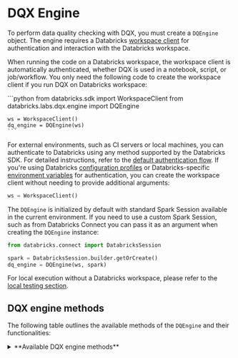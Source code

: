 
# DQX Engine

To perform data quality checking with DQX, you must create a `DQEngine` object.
The engine requires a Databricks [workspace client](https://docs.databricks.com/aws/en/dev-tools/sdk-python) for authentication and interaction with the Databricks workspace.

When running the code on a Databricks workspace, the workspace client is automatically authenticated, whether DQX is used in a notebook, script, or job/workflow.
You only need the following code to create the workspace client if you run DQX on Databricks workspace:

<Tabs>
  <TabItem value="Python" label="Python" default>
    ```python
    from databricks.sdk import WorkspaceClient
    from databricks.labs.dqx.engine import DQEngine

    ws = WorkspaceClient()
    dq_engine = DQEngine(ws)
    ```
  </TabItem>
</Tabs>

For external environments, such as CI servers or local machines, you can authenticate to Databricks using any method supported by the Databricks SDK. For detailed instructions, refer to the [default authentication flow](https://databricks-sdk-py.readthedocs.io/en/latest/authentication.html#default-authentication-flow).
If you're using Databricks [configuration profiles](https://docs.databricks.com/dev-tools/auth.html#configuration-profiles) or Databricks-specific [environment variables](https://docs.databricks.com/dev-tools/auth.html#environment-variables) for authentication, you can create the workspace client without needing to provide additional arguments:
```python
ws = WorkspaceClient()
```

The `DQEngine` is initialized by default with standard Spark Session available in the current environment.
If you need to use a custom Spark Session, such as from Databricks Connect you can pass it as an argument when creating the `DQEngine` instance:
```python
from databricks.connect import DatabricksSession

spark = DatabricksSession.builder.getOrCreate()
dq_engine = DQEngine(ws, spark)
```

For local execution without a Databricks workspace, please refer to the [local testing section](/docs/reference/testing/#local-testing-with-dqengine).

## DQX engine methods

The following table outlines the available methods of the `DQEngine` and their functionalities:

<details style={{ backgroundColor: 'transparent', color: 'neutral' }}>
<summary>**Available DQX engine methods**</summary>
| Method                                         | Description                                                                                                                    | Arguments                                                                                                                                                                                                                                                                                                                                                                                                                                                                                                                                                                                                                                                                                                                                                     | Supports local execution |
| ---------------------------------------------- | ------------------------------------------------------------------------------------------------------------------------------ | ------------------------------------------------------------------------------------------------------------------------------------------------------------------------------------------------------------------------------------------------------------------------------------------------------------------------------------------------------------------------------------------------------------------------------------------------------------------------------------------------------------------------------------------------------------------------------------------------------------------------------------------------------------------------------------------------------------------------------------------------------------- | ------------------------ |
| `apply_checks`                                 | Applies quality checks to the DataFrame and returns a DataFrame with reporting columns.                                        | `df`: DataFrame to check; `checks`: List of checks defined using DQX classes, each check is an instance of the DQRule class; `ref_dfs`: Reference dataframes to use in the checks, if applicable.                                                                                                                                                                                                                                                                                                                                                                                                                                                                                                                                                             | Yes                      |
| `apply_checks_and_split`                       | Applies quality checks to the DataFrame and returns valid and invalid (quarantine) DataFrames with reporting columns.          | `df`: DataFrame to check; `checks`: List of checks defined using DQX classes, each check is an instance of the DQRule class; `ref_dfs`: Reference dataframes to use in the checks, if applicable.                                                                                                                                                                                                                                                                                                                                                                                                                                                                                                                                                             | Yes                      |
| `apply_checks_and_save_in_table`               | Applies quality checks using DQRule objects and writes results to valid and invalid Delta table(s) with reporting columns.     | `input_config`: InputConfig object with the table name and options for reading the input data; `checks`: List of checks defined using DQX classes, each check is an instance of the DQRule class; `output_config`: OutputConfig object with the table name, output mode, and options for the output data; `quarantine_config`: OutputConfig object with the table name, output mode, and options for the quarantine data - if provided, data will be split; `ref_dfs`: Reference dataframes to use in the checks, if applicable.                                                                                                                                                                                                                              | No                       |
| `apply_checks_by_metadata`                     | Applies quality checks defined as a dictionary to the DataFrame and returns a DataFrame with reporting columns.                | `df`: DataFrame to check; `checks`: List of checks defined as dictionary; `custom_check_functions`: Optional dictionary with custom check functions (e.g., globals() of the calling module); `ref_dfs`: Reference dataframes to use in the checks, if applicable.                                                                                                                                                                                                                                                                                                                                                                                                                                                                                             | Yes                      |
| `apply_checks_by_metadata_and_split`           | Applies quality checks defined as a dictionary and returns valid and invalid (quarantine) DataFrames.                          | `df`: DataFrame to check; `checks`: List of checks defined as dictionary; `custom_check_functions`: Optional dictionary with custom check functions (e.g., globals() of the calling module); `ref_dfs`: Reference dataframes to use in the checks, if applicable.                                                                                                                                                                                                                                                                                                                                                                                                                                                                                             | Yes                      |
| `apply_checks_by_metadata_and_save_in_table`   | Applies quality checks defined as a dictionary and writes results to valid and invalid Delta table(s) with reporting columns.  | `input_config`: InputConfig object with the table name and options for reading the input data; `checks`: List of checks defined as dictionary; `output_config`: OutputConfig object with the table name, output mode, and options for the output data; `quarantine_config`: OutputConfig object with the table name, output mode, and options for the quarantine data - if provided, data will be split; `custom_check_functions`: Optional dictionary with custom check functions;  `ref_dfs`: Reference dataframes to use in the checks, if applicable.                                                                                                                                                                                                     | No                       |
| `validate_checks`                              | Validates the provided quality checks to ensure they conform to the expected structure and types.                              | `checks`: List of checks to validate; `custom_check_functions`: Optional dictionary of custom check functions that can be used.                                                                                                                                                                                                                                                                                                                                                                                                                                                                                                                                                                                                                               | Yes                      |
| `get_invalid`                                  | Retrieves records from the DataFrame that violate data quality checks (records with warnings and errors).                      | `df`: Input DataFrame.                                                                                                                                                                                                                                                                                                                                                                                                                                                                                                                                                                                                                                                                                                                                        | Yes                      |
| `get_valid`                                    | Retrieves records from the DataFrame that pass all data quality checks.                                                        | `df`: Input DataFrame.                                                                                                                                                                                                                                                                                                                                                                                                                                                                                                                                                                                                                                                                                                                                        | Yes                      |
| `load_checks_from_local_file`                  | Loads quality rules from a local file (supports YAML and JSON).                                                                | `path`: Path to a file containing the checks.                                                                                                                                                                                                                                                                                                                                                                                                                                                                                                                                                                                                                                                                                                                 | Yes                      |
| `save_checks_in_local_file`                    | Saves quality rules to a local file in YAML format.                                                                            | `checks`: List of checks to save; `path`: Path to a file containing the checks.                                                                                                                                                                                                                                                                                                                                                                                                                                                                                                                                                                                                                                                                               | Yes                      |
| `load_checks_from_workspace_file`              | Loads checks from a file (JSON or YAML) stored in the Databricks workspace.                                                    | `workspace_path`: Path to the file in the workspace.                                                                                                                                                                                                                                                                                                                                                                                                                                                                                                                                                                                                                                                                                                          | No                       |
| `load_checks_from_installation`                | Loads checks from the workspace installation configuration file (`checks_file` field).                                         | `run_config_name`: Name of the run config to use; `product_name`: Name of the product/installation directory; `assume_user`: If True, assume user installation.                                                                                                                                                                                                                                                                                                                                                                                                                                                                                                                                                                                               | No                       |
| `save_checks_in_workspace_file`                | Saves checks to a file (YAML) in the Databricks workspace.                                                                     | `checks`: List of checks to save; `workspace_path`: Destination path for the checks file in the workspace.                                                                                                                                                                                                                                                                                                                                                                                                                                                                                                                                                                                                                                                    | No                       |
| `save_checks_in_installation`                  | Saves checks to the installation folder as a YAML file.                                                                        | `checks`: List of checks to save; `run_config_name`: Name of the run config to use; `assume_user`: If True, assume user installation.                                                                                                                                                                                                                                                                                                                                                                                                                                                                                                                                                                                                                         | No                       |
| `load_run_config`                              | Loads run configuration from the installation folder.                                                                          | `run_config_name`: Name of the run config to use; `assume_user`: If True, assume user installation.                                                                                                                                                                                                                                                                                                                                                                                                                                                                                                                                                                                                                                                           | No                       |
| `save_results_in_table`                        | Save results of quality checking to delta table(s).                                                                            | `output_df`: (optional) Dataframe containing the output data; `quarantine_df`: (optional) Dataframe containing the output data; `output_config`: OutputConfig object with the table name, output mode, and options for the output data; `quarantine_config`: OutputConfig object with the table name, output mode, and options for the quarantine data - if provided, data will be split; `run_config_name`: Name of the run config to use; `assume_user`: If True, assume user installation.                                                                                                                                                                                                                                                                 | No                       |
| `serialize_checks`                             | Converts a list of quality checks defined as `DQRule` objects to a list of quality checks defined as Python dictionaries.      | `checks`: List of checks defined using DQX classes, each check is an instance of the DQRule class                                                                                                                                                                                                                                                                                                                                                                                                                                                                                                                                                                                                                                                             | Yes                      |
| `deserialize_checks`                           | Converts a list of quality checks defined as Python dictionaries to a list of `DQRule` objects.                                | `checks`: List of checks defined as Python dictionaries                                  | `checks`: List of checks defined using dictionary metadata                                                                                                                                                                                                                                                                                                                                                                                                                                                                                                                                                                                                                                                                                                    | Yes                      |

The 'Supports local execution' in the above table indicates which methods can be used for local testing without a Databricks workspace (see the usage in [local testing section](/docs/reference/testing/#local-testing-with-dqengine)).

`InputConfig` support the following parameters:
* `location`: The location of the input data source (e.g. table name or file path).
* `format`: The format of the input data (default is `delta`).
* `is_streaming`: Whether the input data is a streaming source (default is `False`).
* `schema`: Optional schema for the input data.
* `options`: Additional options for reading the input data, such as partitioning or merge settings.

`OutputConfig` support the following parameters:
* `location`: The location of the output data (e.g. table name).
* `format`: The format of the output data (default is `delta`).
* `mode`: The write mode for the output data (`overwrite` or `append`, default is `append`).
* `options`: Additional options for writing the output data, such as schema merge settings.
* `trigger`: Optional trigger settings for streaming output, such as `trigger={"processingTime": "10 seconds"}`.

</details>
